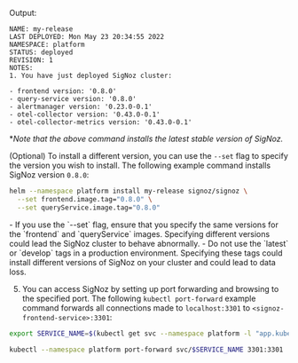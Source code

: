 

Output:
```
NAME: my-release
LAST DEPLOYED: Mon May 23 20:34:55 2022
NAMESPACE: platform
STATUS: deployed
REVISION: 1
NOTES:
1. You have just deployed SigNoz cluster:

- frontend version: '0.8.0'
- query-service version: '0.8.0'
- alertmanager version: '0.23.0-0.1'
- otel-collector version: '0.43.0-0.1'
- otel-collector-metrics version: '0.43.0-0.1'
```

  *_Note that the above command installs the latest stable version of SigNoz._
  
  (Optional) To install a different version, you can use the `--set` flag to specify the version you wish to install. The following example command installs SigNoz version `0.8.0`:
  
```bash
helm --namespace platform install my-release signoz/signoz \
  --set frontend.image.tag="0.8.0" \
  --set queryService.image.tag="0.8.0"
```

<Admonition type="info">
  - If you use the `--set` flag, ensure that you specify the same versions for the `frontend` and `queryService` images. Specifying different versions could lead the SigNoz cluster to behave abnormally.
  - Do not use the `latest` or `develop` tags in a production environment. Specifying these tags could install different versions of SigNoz on your cluster and could lead to data loss.
</Admonition>

5. You can access SigNoz by setting up port forwarding and browsing to the specified port. The following `kubectl port-forward` example command forwards all connections made to `localhost:3301` to `<signoz-frontend-service>:3301`:

```bash
export SERVICE_NAME=$(kubectl get svc --namespace platform -l "app.kubernetes.io/component=frontend" -o jsonpath="{.items[0].metadata.name}")

kubectl --namespace platform port-forward svc/$SERVICE_NAME 3301:3301
```